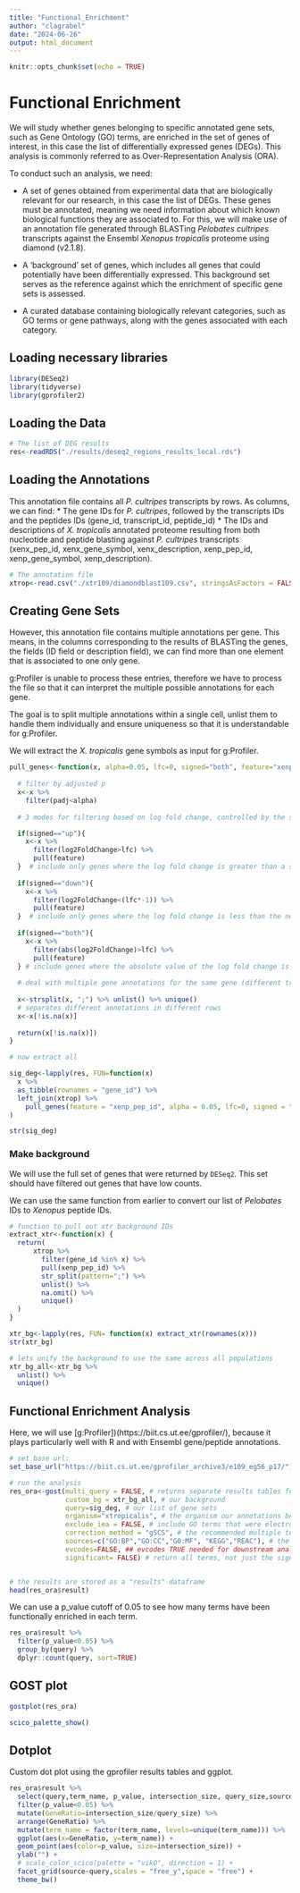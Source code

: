 ```yaml
---
title: "Functional_Enrichment"
author: "clagrabel"
date: "2024-06-26"
output: html_document
---
```


```r
knitr::opts_chunk$set(echo = TRUE)
```


# Functional Enrichment

We will study whether genes belonging to specific annotated gene sets, such as Gene Ontology (GO) terms, are enriched in the set of genes of interest, in this case the list of differentially expressed genes (DEGs). This analysis is commonly referred to as Over-Representation Analysis (ORA).

To conduct such an analysis, we need:

* A set of genes obtained from experimental data that are biologically relevant for our research, in this case the list of DEGs. These genes must be annotated, meaning we need information about which known biological functions they are associated to. For this, we will make use of an annotation file generated through BLASTing _Pelobates cultripes_ transcripts against the Ensembl _Xenopus tropicalis_ proteome using diamond (v2.1.8).

* A 'background' set of genes, which includes all genes that could potentially have been differentially expressed. This background set serves as the reference against which the enrichment of specific gene sets is assessed.

* A curated database containing biologically relevant categories, such as GO terms or gene pathways, along with the genes associated with each category. 


## Loading necessary libraries

```r
library(DESeq2)
library(tidyverse)
library(gprofiler2)
```


## Loading the Data

```r

# The list of DEG results
res<-readRDS("./results/deseq2_regions_results_local.rds")
```


## Loading the Annotations


This annotation file contains all _P. cultripes_ transcripts by rows. As columns, we can find:
* The gene IDs for _P. cultripes_, followed by the transcripts IDs and the peptides IDs (gene_id, transcript_id, peptide_id)
* The IDs  and descriptions of _X. tropicalis_ annotated proteome resulting from both nucleotide and peptide blasting against _P. cultripes_ transcripts (xenx_pep_id, xenx_gene_symbol, xenx_description, xenp_pep_id, xenp_gene_symbol, xenp_description).


```r
# The annotation file
xtrop<-read.csv("./xtr109/diamondblast109.csv", stringsAsFactors = FALSE)

```


## Creating Gene Sets

However, this annotation file contains multiple annotations per gene. This means, in the columns corresponding to the results of BLASTing the genes, the fields (ID field or description field), we can find more than one element that is associated to one only gene.

g:Profiler is unable to process these entries, therefore we have to process the file so that it can interpret the multiple possible annotations for each gene.

The goal is to split multiple annotations within a single cell, unlist them to handle them individually and ensure uniqueness so that it is understandable for g:Profiler.

We will extract the _X. tropicalis_ gene symbols as input for g:Profiler.

```r

pull_genes<-function(x, alpha=0.05, lfc=0, signed="both", feature="xenp_gene_symbol") {
  
  # filter by adjusted p
  x<-x %>%
    filter(padj<alpha)
  
  # 3 modes for filtering based on log fold change, controlled by the signed parameter

  if(signed=="up"){
    x<-x %>%
      filter(log2FoldChange>lfc) %>%
      pull(feature)
  }  # include only genes where the log fold change is greater than a specified threshold (lfc, which defaults to 0)
  
  if(signed=="down"){
    x<-x %>%
      filter(log2FoldChange<(lfc*-1)) %>%
      pull(feature) 
  }  # include only genes where the log fold change is less than the negative of the specified threshold (-lfc)
  
  if(signed=="both"){
    x<-x %>%
      filter(abs(log2FoldChange)>lfc) %>%
      pull(feature) 
  } # include genes where the absolute value of the log fold change is greater than the specified threshold (lfc), includes changes in either direction.
  
  # deal with multiple gene annotations for the same gene (different transcripts)
  
  x<-strsplit(x, ";") %>% unlist() %>% unique()
  # separates different annotations in different rows
  x<-x[!is.na(x)]
  
  return(x[!is.na(x)])
}

# now extract all

sig_deg<-lapply(res, FUN=function(x) 
  x %>%
  as_tibble(rownames = "gene_id") %>%
  left_join(xtrop) %>%
    pull_genes(feature = "xenp_pep_id", alpha = 0.05, lfc=0, signed = "both")
)
```


```r
str(sig_deg)
```


### Make background

We will use the full set of genes that were returned by `DESeq2`. This set should have filtered out genes that have low counts.

We can use the same function from earlier to convert our list of _Pelobates_ IDs to _Xenopus_ peptide IDs.

```r
# function to pull out xtr background IDs
extract_xtr<-function(x) {
  return(
      xtrop %>%
        filter(gene_id %in% x) %>%
        pull(xenp_pep_id) %>%
        str_split(pattern=";") %>%
        unlist() %>%
        na.omit() %>%
        unique()
  )
}

xtr_bg<-lapply(res, FUN= function(x) extract_xtr(rownames(x)))
str(xtr_bg)

# lets unify the background to use the same across all populations
xtr_bg_all<-xtr_bg %>%
  unlist() %>%
  unique()

```

## Functional Enrichment Analysis

Here, we will use [g:Profiler])(https://biit.cs.ut.ee/gprofiler/), because it plays particularly well with R and with Ensembl gene/peptide annotations.  

```r
# set base url:
set_base_url("https://biit.cs.ut.ee/gprofiler_archive3/e109_eg56_p17/")

# run the analysis
res_ora<-gost(multi_query = FALSE, # returns separate results tables for multiquery
              custom_bg = xtr_bg_all, # our background
              query=sig_deg, # our list of gene sets
              organism="xtropicalis", # the organism our annotations belong to
              exclude_iea = FALSE, # include GO terms that were electronically assigned
              correction_method = "gSCS", # the recommended multiple testing correction.
              sources=c("GO:BP","GO:CC","GO:MF", "KEGG","REAC"), # the functional sets we are interested in 
              evcodes=FALSE, ## evcodes TRUE needed for downstream analysis like enrichment maps in Cytoscape, but this takes longer.
              significant= FALSE) # return all terms, not just the significant ones


# the results are stored as a "results" dataframe 
head(res_ora$result)
```


We can use a p_value cutoff of 0.05 to see how many terms have been functionally enriched in each term.

```r
res_ora$result %>%
  filter(p_value<0.05) %>%
  group_by(query) %>%
  dplyr::count(query, sort=TRUE)
```


## GOST plot

```r
gostplot(res_ora)
```


```r
scico_palette_show()
```


## Dotplot

Custom dot plot using the gprofiler results tables and ggplot.

```r
res_ora$result %>%
  select(query,term_name, p_value, intersection_size, query_size,source) %>%
  filter(p_value<0.05) %>%
  mutate(GeneRatio=intersection_size/query_size) %>%
  arrange(GeneRatio) %>%
  mutate(term_name = factor(term_name, levels=unique(term_name))) %>%
  ggplot(aes(x=GeneRatio, y=term_name)) +
  geom_point(aes(color=p_value, size=intersection_size)) +
  ylab("") +
  # scale_color_scico(palette = "vikO", direction = 1) +
  facet_grid(source~query,scales = "free_y",space = "free") +
  theme_bw()
```

